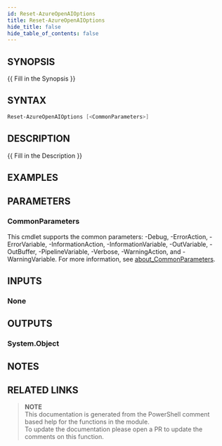 ```yaml
---
id: Reset-AzureOpenAIOptions
title: Reset-AzureOpenAIOptions
hide_title: false
hide_table_of_contents: false
---
```


## SYNOPSIS

{{ Fill in the Synopsis }}

## SYNTAX

```powershell
Reset-AzureOpenAIOptions [<CommonParameters>]
```

## DESCRIPTION

{{ Fill in the Description }}

## EXAMPLES

## PARAMETERS

### CommonParameters

This cmdlet supports the common parameters: -Debug, -ErrorAction, -ErrorVariable, -InformationAction, -InformationVariable, -OutVariable, -OutBuffer, -PipelineVariable, -Verbose, -WarningAction, and -WarningVariable. For more information, see [about_CommonParameters](http://go.microsoft.com/fwlink/?LinkID=113216).

## INPUTS

### None

## OUTPUTS

### System.Object

## NOTES

## RELATED LINKS

> **NOTE**  
> This documentation is generated from the PowerShell comment based help for the functions in the module.  
> To update the documentation please open a PR to update the comments on this function.
